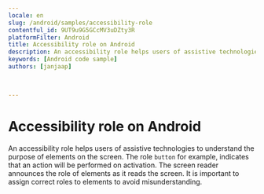 ```yaml
---
locale: en
slug: /android/samples/accessibility-role
contentful_id: 9UT9u9G5GCcMV3uDZty3R
platformFilter: Android
title: Accessibility role on Android
description: An accessibility role helps users of assistive technologies to understand the purpose of elements on the screen.
keywords: [Android code sample]
authors: [janjaap]


	
---
```


# Accessibility role on Android

An accessibility role helps users of assistive technologies to understand the purpose of elements on the screen. The role `button` for example, indicates that an action will be performed on activation. The screen reader announces the role of elements as it reads the screen. It is important to assign correct roles to elements to avoid misunderstanding.

<CodeSample id="accessibility-role" locale="en" platform="android"/>